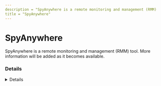 ```yaml
---
description = "SpyAnywhere is a remote monitoring and management (RMM) tool. More information will be added as it becomes available."
title = "SpyAnywhere"
---
```




# SpyAnywhere

SpyAnywhere is a remote monitoring and management (RMM) tool. More information will be added as it becomes available.

### Details
<Details author={""}
         category={""}
         created={""}
         website={""}
         lastModified={"2/9/2024"}
         privileges={""}
         free={ false }
         verification={ false }
/>

#### Installation Paths
<Card code={ ["sysdiag.exe"] }/>





### Forensic Artifacts




#### Network Artifacts
<EuiSpacer size="xl"/>
<NetworkArtifactsTable data={ [{"Description": "Known remote domains", "Domains": ["*.spytech-web.com", "spyanywhere.com"], "Ports": []}] }/>




### Detections
- Detects potential network activity of SpyAnywhere RMM tool
  - [Sigma Rule](https://github.com/magicsword-io/LOLRMM/blob/main/detections/sigma/spyanywhere_network_sigma.yml)
- Detects potential processes activity of SpyAnywhere RMM tool
  - [Sigma Rule](https://github.com/magicsword-io/LOLRMM/blob/main/detections/sigma/spyanywhere_processes_sigma.yml)

### References
- [https://www.spyanywhere.com/support.shtml](https://www.spyanywhere.com/support.shtml)

